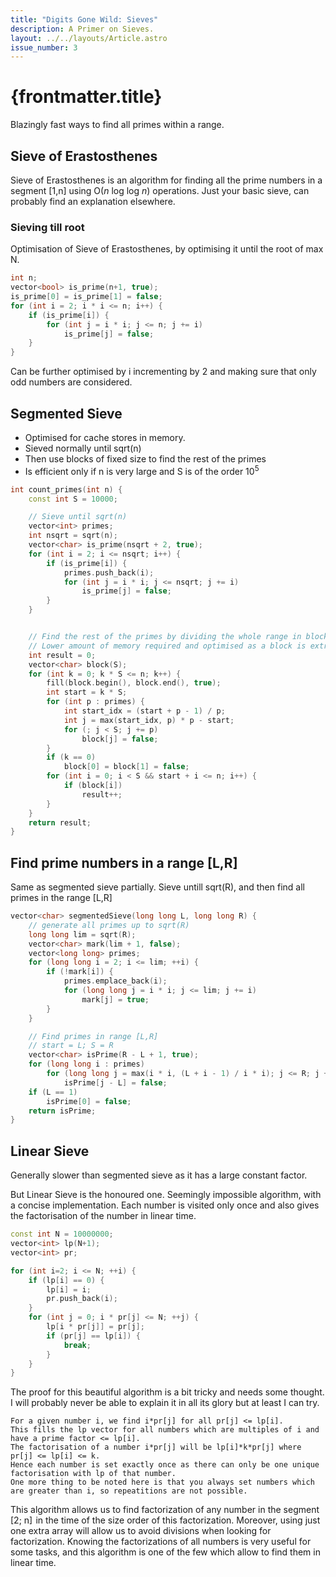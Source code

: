 ```yaml
---
title: "Digits Gone Wild: Sieves"
description: A Primer on Sieves.
layout: ../../layouts/Article.astro
issue_number: 3
---
```


# {frontmatter.title}

Blazingly fast ways to find all primes within a range.

## Sieve of Erastosthenes

Sieve of Erastosthenes is an algorithm for finding all the prime numbers in a segment \[1,n]  using O(_n_ log log _n_) operations. Just your basic sieve, can probably find an explanation elsewhere.

### Sieving till root

Optimisation of Sieve of Erastosthenes, by optimising it until the root of max N. 

```c++
int n;
vector<bool> is_prime(n+1, true);
is_prime[0] = is_prime[1] = false;
for (int i = 2; i * i <= n; i++) {
    if (is_prime[i]) {
        for (int j = i * i; j <= n; j += i)
            is_prime[j] = false;
    }
}
```
Can be further optimised by i incrementing by 2 and making sure that only odd numbers are considered.

<More>

## Segmented Sieve

+ Optimised for cache stores in memory.
+ Sieved normally until sqrt(n)
+ Then use blocks of fixed size to find the rest of the primes
+ Is efficient only if n is very large and S is of the order 10<sup>5</sup>

```c++
int count_primes(int n) {
    const int S = 10000;

    // Sieve until sqrt(n)
    vector<int> primes;
    int nsqrt = sqrt(n);
    vector<char> is_prime(nsqrt + 2, true);
    for (int i = 2; i <= nsqrt; i++) {
        if (is_prime[i]) {
            primes.push_back(i);
            for (int j = i * i; j <= nsqrt; j += i)
                is_prime[j] = false;
        }
    }


    // Find the rest of the primes by dividing the whole range in blocks of size S, which is then sieved again.
    // Lower amount of memory required and optimised as a block is extracted at once and cache misses are less.
    int result = 0;
    vector<char> block(S);
    for (int k = 0; k * S <= n; k++) {
        fill(block.begin(), block.end(), true);
        int start = k * S;
        for (int p : primes) {
            int start_idx = (start + p - 1) / p;
            int j = max(start_idx, p) * p - start;
            for (; j < S; j += p)
                block[j] = false;
        }
        if (k == 0)
            block[0] = block[1] = false;
        for (int i = 0; i < S && start + i <= n; i++) {
            if (block[i])
                result++;
        }
    }
    return result;
}
```

## Find prime numbers in a range \[L,R]

Same as segmented sieve partially. Sieve untill sqrt(R), and then find all primes in the range \[L,R]

```c++
vector<char> segmentedSieve(long long L, long long R) {
    // generate all primes up to sqrt(R)
    long long lim = sqrt(R);
    vector<char> mark(lim + 1, false);
    vector<long long> primes;
    for (long long i = 2; i <= lim; ++i) {
        if (!mark[i]) {
            primes.emplace_back(i);
            for (long long j = i * i; j <= lim; j += i)
                mark[j] = true;
        }
    }

    // Find primes in range [L,R]
    // start = L; S = R
    vector<char> isPrime(R - L + 1, true);
    for (long long i : primes)
        for (long long j = max(i * i, (L + i - 1) / i * i); j <= R; j += i)
            isPrime[j - L] = false;
    if (L == 1)
        isPrime[0] = false;
    return isPrime;
}
```

## Linear Sieve

Generally slower than segmented sieve as it has a large constant factor. 

But Linear Sieve is the honoured one.
Seemingly impossible algorithm, with a concise implementation.
Each number is visited only once and also gives the factorisation of the number in linear time.

```c++
const int N = 10000000;
vector<int> lp(N+1);
vector<int> pr;

for (int i=2; i <= N; ++i) {
    if (lp[i] == 0) {
        lp[i] = i;
        pr.push_back(i);
    }
    for (int j = 0; i * pr[j] <= N; ++j) {
        lp[i * pr[j]] = pr[j];
        if (pr[j] == lp[i]) {
            break;
        }
    }
}
```

The proof for this beautiful algorithm is a bit tricky and needs some thought. 
I will probably never be able to explain it in all its glory but at least I can try.

```
For a given number i, we find i*pr[j] for all pr[j] <= lp[i].
This fills the lp vector for all numbers which are multiples of i and have a prime factor <= lp[i].
The factorisation of a number i*pr[j] will be lp[i]*k*pr[j] where pr[j] <= lp[i] <= k.
Hence each number is set exactly once as there can only be one unique factorisation with lp of that number.
One more thing to be noted here is that you always set numbers which are greater than i, so repeatitions are not possible.
```

This algorithm allows us to find factorization of any number in the segment  \[2; n]  in the time of the size order of this factorization. 
Moreover, using just one extra array will allow us to avoid divisions when looking for factorization.
Knowing the factorizations of all numbers is very useful for some tasks, and this algorithm is one of the few which allow to find them in linear time.

</More>
